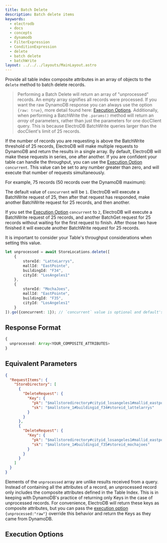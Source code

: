 ```yaml
---
title: Batch Delete
description: Batch delete items
keywords:
  - electrodb
  - docs
  - concepts
  - dynamodb
  - FilterExpression
  - ConditionExpression
  - delete
  - batch delete
  - batchWrite
layout: ../../../layouts/MainLayout.astro
---
```



<ExampleSetup />

Provide all table index composite attributes in an array of objects to the `delete` method to batch delete records.

> Performing a Batch Delete will return an array of "unprocessed" records. An empty array signifies all records were processed. If you want the raw DynamoDB response you can always use the option `{raw: true}`, more detail found here: [Execution Options](#execution-options).
> Additionally, when performing a BatchWrite the `.params()` method will return an _array_ of parameters, rather than just the parameters for one docClient query. This is because ElectroDB BatchWrite queries larger than the docClient's limit of 25 records.

If the number of records you are requesting is above the BatchWrite threshold of 25 records, ElectroDB will make multiple requests to DynamoDB and return the results in a single array. By default, ElectroDB will make these requests in series, one after another. If you are confident your table can handle the throughput, you can use the [Execution Option](#execution-options) `concurrent`. This value can be set to any number greater than zero, and will execute that number of requests simultaneously.

For example, 75 records (50 records over the DynamoDB maximum):

The default value of `concurrent` will be `1`. ElectroDB will execute a BatchWrite request of 25, then after that request has responded, make another BatchWrite request for 25 records, and then another.

If you set the [Execution Option](#execution-options) `concurrent` to `2`, ElectroDB will execute a BatchWrite request of 25 records, and another BatchGet request for 25 records without waiting for the first request to finish. After those two have finished it will execute another BatchWrite request for 25 records.

It is important to consider your Table's throughput considerations when setting this value.

```typescript
let unprocessed = await StoreLocations.delete([
    {
        storeId: "LatteLarrys",
        mallId: "EastPointe",
        buildingId: "F34",
        cityId: "LosAngeles1"
    },
    {
        storeId: "MochaJoes",
        mallId: "EastPointe",
        buildingId: "F35",
        cityId: "LosAngeles1"
    }
]).go({concurrent: 1}); // `concurrent` value is optional and default's to `1`
```

## Response Format
```typescript
{
  unprocessed: Array<YOUR_COMPOSITE_ATTRIBUTES>
}
```

## Equivalent Parameters
```json
{
  "RequestItems": {
    "StoreDirectory": [
      {
        "DeleteRequest": {
          "Key": {
            "pk": "$mallstoredirectory#cityid_losangeles1#mallid_eastpointe",
            "sk": "$mallstore_1#buildingid_f34#storeid_lattelarrys"
          }
        }
      },
      {
        "DeleteRequest": {
          "Key": {
            "pk": "$mallstoredirectory#cityid_losangeles1#mallid_eastpointe",
            "sk": "$mallstore_1#buildingid_f35#storeid_mochajoes"
          }
        }
      }
    ]
  }
}
```

Elements of the `unprocessed` array are unlike results received from a query. Instead of containing all the attributes of a record, an unprocessed record only includes the composite attributes defined in the Table Index. This is in keeping with DynamoDB's practice of returning only Keys in the case of unprocessed records. For convenience, ElectroDB will return these keys as composite attributes, but you can pass the [execution option](#execution-options) `{unprocessed:"raw"}` override this behavior and return the Keys as they came from DynamoDB.

## Execution Options


<PartialExample name="Filters" />